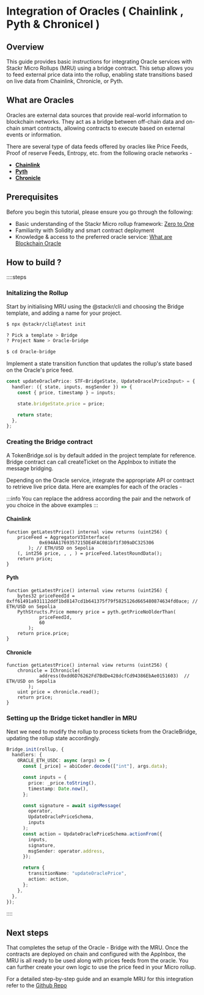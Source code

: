 # Integration of Oracles ( Chainlink , Pyth & Chronicel )

## Overview

This guide provides basic instructions for integrating Oracle services with Stackr Micro Rollups (MRU) using a bridge contract. This setup allows you to feed external price data into the rollup, enabling state transitions based on live data from Chainlink, Chronicle, or Pyth.

## What are Oracles

Oracles are external data sources that provide real-world information to blockchain networks. They act as a bridge between off-chain data and on-chain smart contracts, allowing contracts to execute based on external events or information.

There are several type of data feeds offered by oracles like Price Feeds, Proof of reserve Feeds, Entropy, etc. from the following oracle networks -

- [**Chainlink**](https://chain.link/)
- [**Pyth**](https://www.pyth.network/)
- [**Chronicle**](https://chroniclelabs.org/)

## Prerequisites

Before you begin this tutorial, please ensure you go through the following:

- Basic understanding of the Stackr Micro rollup framework: [Zero to One](/build/zero-to-one/getting-started)
- Familiarity with Solidity and smart contract deployment
- Knowledge & access to the preferred oracle service: [What are Blockchain Oracle](https://chain.link/education/blockchain-oracles)

## How to build ?

::::steps

### Initalizing the Rollup

Start by initialising MRU using the @stackr/cli and choosing the Bridge template, and adding a name for your project.

```bash [Terminal]
$ npx @stackr/cli@latest init

? Pick a template > Bridge
? Project Name > Oracle-bridge

$ cd Oracle-bridge
```

Implement a state transition function that updates the rollup's state based on the Oracle's price feed.

```ts [transitions.ts]
const updateOraclePrice: STF<BridgeState, UpdateOracelPriceInput> = {
  handler: ({ state, inputs, msgSender }) => {
    const { price, timestamp } = inputs;

    state.bridgeState.price = price;

    return state;
  },
};
```

### Creating the Bridge contract

A TokenBridge.sol is by default added in the project template for reference. Bridge contract can call createTicket on the AppInbox to initiate the message bridging.

Depending on the Oracle service, integrate the appropriate API or contract to retrieve live price data. Here are examples for each of the oracles -

:::info
You can replace the address according the pair and the network of you choice in the above examples
:::

#### Chainlink

```solidity
function getLatestPrice() internal view returns (uint256) {
    priceFeed = AggregatorV3Interface(
            0x694AA1769357215DE4FAC081bf1f309aDC325306
        ); // ETH/USD on Sepolia
    (, int256 price, , , ) = priceFeed.latestRoundData();
    return price;
}
```

#### Pyth

```solidity
function getLatestPrice() internal view returns (uint256) {
    bytes32 priceFeedId = 0xff61491a931112ddf1bd8147cd1b641375f79f5825126d665480874634fd0ace; // ETH/USD on Sepolia
    PythStructs.Price memory price = pyth.getPriceNoOlderThan(
            priceFeedId,
            60
        );
    return price.price;
}
```

#### Chronicle

```solidity
function getLatestPrice() internal view returns (uint256) {
    chronicle = IChronicle(
            address(0xdd6D76262Fd7BdDe428dcfCd94386EbAe0151603)  // ETH/USD on Sepolia
        );
    uint price = chronicle.read();
    return price;
}
```

### Setting up the Bridge ticket handler in MRU

Next we need to modify the rollup to process tickets from the OracleBridge, updating the rollup state accordingly.

```ts [index.ts]
Bridge.init(rollup, {
  handlers: {
    ORACLE_ETH_USDC: async (args) => {
      const [_price] = abiCoder.decode(["int"], args.data);

      const inputs = {
        price: _price.toString(),
        timestamp: Date.now(),
      };

      const signature = await signMessage(
        operator,
        UpdateOraclePriceSchema,
        inputs
      );
      const action = UpdateOraclePriceSchema.actionFrom({
        inputs,
        signature,
        msgSender: operator.address,
      });

      return {
        transitionName: "updateOraclePrice",
        action: action,
      };
    },
  },
});
```

::::

## Next steps

That completes the setup of the Oracle - Bridge with the MRU. Once the contracts are deployed on chain and configured with the AppInbox, the MRU is all ready to be used along with prices feeds from the oracle. You can further create your own logic to use the price feed in your Micro rollup.

For a detailed step-by-step guide and an example MRU for this integration refer to the [Github Repo](https://github.com/Dhruv-2003/Oracles-mru-integration?tab=readme-ov-file)
